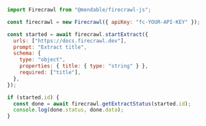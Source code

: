 ```js Node
import Firecrawl from "@mendable/firecrawl-js";

const firecrawl = new Firecrawl({ apiKey: "fc-YOUR-API-KEY" });

const started = await firecrawl.startExtract({
  urls: ["https://docs.firecrawl.dev"],
  prompt: "Extract title",
  schema: {
    type: "object",
    properties: { title: { type: "string" } },
    required: ["title"],
  },
});

if (started.id) {
  const done = await firecrawl.getExtractStatus(started.id);
  console.log(done.status, done.data);
}
```
